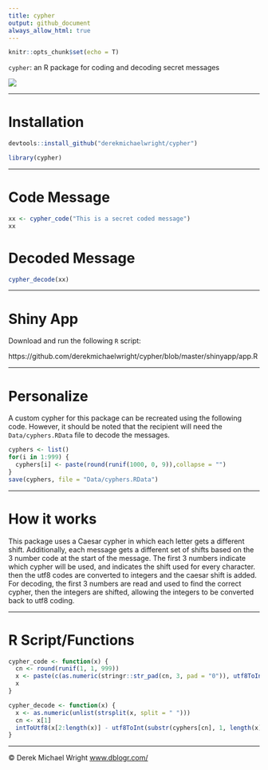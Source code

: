 ```yaml
---
title: cypher
output: github_document
always_allow_html: true
---
```


```r
knitr::opts_chunk$set(echo = T)
```

`cypher`: an R package for coding and decoding secret messages

![](man/figures/logo_cypher.png)

---

# Installation

```r
devtools::install_github("derekmichaelwright/cypher")
```

```r
library(cypher)
```

---

# Code Message

```r
xx <- cypher_code("This is a secret coded message")
xx
```

# Decoded Message

```r
cypher_decode(xx)
```

---

# Shiny App

Download and run the following `R` script:

https://github.com/derekmichaelwright/cypher/blob/master/shinyapp/app.R

---

# Personalize

A custom cypher for this package can be recreated using the following code. However, it should be noted that the recipient will need the `Data/cyphers.RData` file to decode the messages.

```r
cyphers <- list()
for(i in 1:999) {
  cyphers[i] <- paste(round(runif(1000, 0, 9)),collapse = "")
}
save(cyphers, file = "Data/cyphers.RData")
```

---

# How it works

This package uses a Caesar cypher in which each letter gets a different shift. Additionally, each message gets a different set of shifts based on the 3 number code at the start of the message. The first 3 numbers indicate which cypher will be used, and indicates the shift used for every character. then the utf8 codes are converted to integers and the caesar shift is added. For decoding, the first 3 numbers are read and used to find the correct cypher, then the integers are shifted, allowing the integers to be converted back to utf8 coding.

---

# R Script/Functions

```r
cypher_code <- function(x) {
  cn <- round(runif(1, 1, 999))
  x <- paste(c(as.numeric(stringr::str_pad(cn, 3, pad = "0")), utf8ToInt(x) + utf8ToInt(substr(cyphers[cn], 1, nchar(x)))), collapse = " ")
  x
}
```

```r
cypher_decode <- function(x) {
  x <- as.numeric(unlist(strsplit(x, split = " ")))
  cn <- x[1]
  intToUtf8(x[2:length(x)] - utf8ToInt(substr(cyphers[cn], 1, length(x)-1)))
}
```

---

&copy; Derek Michael Wright [www.dblogr.com/](https://dblogr.com/)